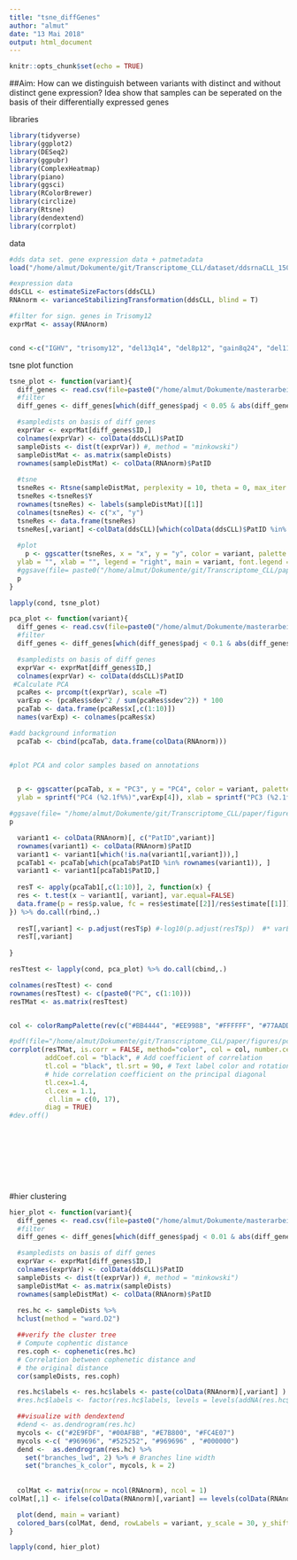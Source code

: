 ```yaml
---
title: "tsne_diffGenes"
author: "almut"
date: "13 Mai 2018"
output: html_document
---
```


```r
knitr::opts_chunk$set(echo = TRUE)
```

##Aim: How can we distinguish between variants with distinct and without distinct gene expression?
Idea show that samples can be seperated on the basis of their differentially expressed genes


libraries
```r
library(tidyverse)
library(ggplot2)
library(DESeq2)
library(ggpubr)
library(ComplexHeatmap)
library(piano)
library(ggsci)
library(RColorBrewer)
library(circlize)
library(Rtsne)
library(dendextend)
library(corrplot)
```

data
```r
#dds data set. gene expression data + patmetadata
load("/home/almut/Dokumente/git/Transcriptome_CLL/dataset/ddsrnaCLL_150218.RData")

#expression data
ddsCLL <- estimateSizeFactors(ddsCLL)
RNAnorm <- varianceStabilizingTransformation(ddsCLL, blind = T)

#filter for sign. genes in Trisomy12 
exprMat <- assay(RNAnorm)


cond <-c("IGHV", "trisomy12", "del13q14", "del8p12", "gain8q24", "del11q22.3", "del17p13", "BRAF", "NOTCH1", "SF3B1", "TP53", "ATM", "MED12")

```

tsne plot function

```r

tsne_plot <- function(variant){
  diff_genes <- read.csv(file=paste0("/home/almut/Dokumente/masterarbeit/results/noFilter/", variant, "_diffGenes.csv"))
  #filter
  diff_genes <- diff_genes[which(diff_genes$padj < 0.05 & abs(diff_genes$log2FoldChange) > 2 ),-1]

  #sampledists on basis of diff genes
  exprVar <- exprMat[diff_genes$ID,]
  colnames(exprVar) <- colData(ddsCLL)$PatID
  sampleDists <- dist(t(exprVar)) #, method = "minkowski")
  sampleDistMat <- as.matrix(sampleDists)
  rownames(sampleDistMat) <- colData(RNAnorm)$PatID
  
  #tsne
  tsneRes <- Rtsne(sampleDistMat, perplexity = 10, theta = 0, max_iter = 5000, is_distance = T, dims =2)
  tsneRes <-tsneRes$Y
  rownames(tsneRes) <- labels(sampleDistMat)[[1]]
  colnames(tsneRes) <- c("x", "y")
  tsneRes <- data.frame(tsneRes)
  tsneRes[,variant] <-colData(ddsCLL)[which(colData(ddsCLL)$PatID %in% rownames(tsneRes)), variant]
  
  #plot
    p <- ggscatter(tsneRes, x = "x", y = "y", color = variant, palette =c("#00AFBB", "#E7B800"),
  ylab = "", xlab = "", legend = "right", main = variant, font.legend = c(23, "plain", "black"), font.tickslab = c(28, "plain", "black"), font.main = 33, font.submain = 28, font.caption = 28) + coord_fixed()
  #ggsave(file= paste0("/home/almut/Dokumente/git/Transcriptome_CLL/paper/figures/tsnes/tsne_", variant, ".svg"), plot=p, width=7, height=7)
  p
}

lapply(cond, tsne_plot)


```

```r

pca_plot <- function(variant){
  diff_genes <- read.csv(file=paste0("/home/almut/Dokumente/masterarbeit/results/noFilter/", variant, "_diffGenes.csv"))
  #filter
  diff_genes <- diff_genes[which(diff_genes$padj < 0.1 & abs(diff_genes$log2FoldChange) > 2 ),-1]

  #sampledists on basis of diff genes
  exprVar <- exprMat[diff_genes$ID,]
  colnames(exprVar) <- colData(ddsCLL)$PatID
 #Calculate PCA
  pcaRes <- prcomp(t(exprVar), scale =T)
  varExp <- (pcaRes$sdev^2 / sum(pcaRes$sdev^2)) * 100
  pcaTab <- data.frame(pcaRes$x[,c(1:10)])
  names(varExp) <- colnames(pcaRes$x)

#add background information
  pcaTab <- cbind(pcaTab, data.frame(colData(RNAnorm)))


#plot PCA and color samples based on annotations

  
  p <- ggscatter(pcaTab, x = "PC3", y = "PC4", color = variant, palette = "jco",
  ylab = sprintf("PC4 (%2.1f%%)",varExp[4]), xlab = sprintf("PC3 (%2.1f%%)",varExp[3]), legend = "right", main =paste0("PCA", variant), font.legend = c(23, "plain", "black"), font.tickslab = c(23, "plain", "black"), font.main = 33, font.submain = 28, font.caption = 28, font.x = 28, font.y= 28) + coord_fixed()

#ggsave(file= "/home/almut/Dokumente/git/Transcriptome_CLL/paper/figures/pca_IGHV.svg", plot=p, width=7, height=7)
p

  variant1 <- colData(RNAnorm)[, c("PatID",variant)]
  rownames(variant1) <- colData(RNAnorm)$PatID
  variant1 <- variant1[which(!is.na(variant1[,variant])),]
  pcaTab1 <- pcaTab[which(pcaTab$PatID %in% rownames(variant1)), ]
  variant1 <- variant1[pcaTab1$PatID,]
  
  resT <- apply(pcaTab1[,c(1:10)], 2, function(x) {
  res <- t.test(x ~ variant1[, variant], var.equal=FALSE)
  data.frame(p = res$p.value, fc = res$estimate[[2]]/res$estimate[[1]])
}) %>% do.call(rbind,.)
  
  resT[,variant] <- p.adjust(resT$p) #-log10(p.adjust(resT$p))  #* varExp[c(1:10)]
  resT[,variant]
  
}

resTtest <- lapply(cond, pca_plot) %>% do.call(cbind,.)

colnames(resTtest) <- cond
rownames(resTtest) <- c(paste0("PC", c(1:10)))
resTMat <- as.matrix(resTtest)


col <- colorRampPalette(rev(c("#BB4444", "#EE9988", "#FFFFFF", "#77AADD", "#4477AA")))(50)

#pdf(file="/home/almut/Dokumente/git/Transcriptome_CLL/paper/figures/pca_variant_specific_genes.pdef", width=9, height=9)
corrplot(resTMat, is.corr = FALSE, method="color", col = col, number.cex = 1.2,
         addCoef.col = "black", # Add coefficient of correlation
         tl.col = "black", tl.srt = 90, # Text label color and rotation
         # hide correlation coefficient on the principal diagonal
         tl.cex=1.4,
         cl.cex = 1.1,
          cl.lim = c(0, 17),
         diag = TRUE)
#dev.off()


  
  

  




```

#hier clustering
```r

hier_plot <- function(variant){
  diff_genes <- read.csv(file=paste0("/home/almut/Dokumente/masterarbeit/results/noFilter/", variant, "_diffGenes.csv"))
  #filter
  diff_genes <- diff_genes[which(diff_genes$padj < 0.01 & abs(diff_genes$log2FoldChange) > 0 ),-1]

  #sampledists on basis of diff genes
  exprVar <- exprMat[diff_genes$ID,]
  colnames(exprVar) <- colData(ddsCLL)$PatID
  sampleDists <- dist(t(exprVar)) #, method = "minkowski")
  sampleDistMat <- as.matrix(sampleDists)
  rownames(sampleDistMat) <- colData(RNAnorm)$PatID
  
  res.hc <- sampleDists %>% 
  hclust(method = "ward.D2")

  ##verify the cluster tree
  # Compute cophentic distance
  res.coph <- cophenetic(res.hc)
  # Correlation between cophenetic distance and
  # the original distance
  cor(sampleDists, res.coph)

  res.hc$labels <- res.hc$labels <- paste(colData(RNAnorm)[,variant] ) #, "_", colData(RNAnorm)[,variant])    # Compute hierachical clustering
  #res.hc$labels <- factor(res.hc$labels, levels = levels(addNA(res.hc$labels)), labels = c(levels(res.hc$labels), 2), exclude = NULL)

  ##visualize with dendextend
  #dend <- as.dendrogram(res.hc)
  mycols <- c("#2E9FDF", "#00AFBB", "#E7B800", "#FC4E07")
  mycols <-c( "#969696", "#525252", "#969696" , "#000000")
  dend <-  as.dendrogram(res.hc) %>%
    set("branches_lwd", 2) %>% # Branches line width
    set("branches_k_color", mycols, k = 2)
  
  
  colMat <- matrix(nrow = ncol(RNAnorm), ncol = 1)
colMat[,1] <- ifelse(colData(RNAnorm)[,variant] == levels(colData(RNAnorm)[,variant])[1], "#00AFBB", ifelse(colData(RNAnorm)[,variant] == levels(colData(RNAnorm)[,variant])[2], "#E7B800", "grey"))

  plot(dend, main = variant)
  colored_bars(colMat, dend, rowLabels = variant, y_scale = 30, y_shift = 0.1, cex.rowLabels = 1.8)
}

lapply(cond, hier_plot)


```
